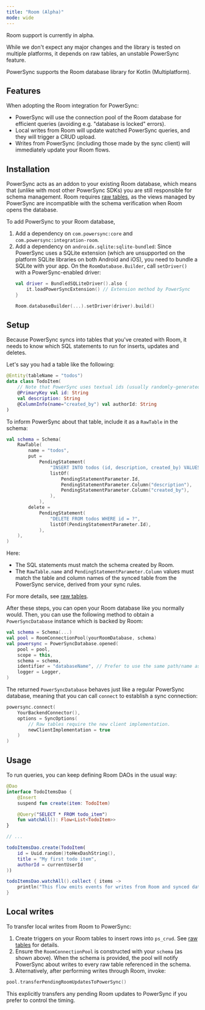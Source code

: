 ```yaml
---
title: "Room (Alpha)"
mode: wide
---
```


<Warning>
Room support is currently in alpha.

While we don't expect any major changes and the library is tested on multiple platforms, it depends on raw tables,
an unstable PowerSync feature.
</Warning>

PowerSync supports the Room database library for Kotlin (Multiplatform).

<Card
  title="Maven: com.powersync:integration-room"
  icon="/logo/maven.svg"
  href="https://central.sonatype.com/artifact/com.powersync/integration-room"
  horizontal
/>

## Features

When adopting the Room integration for PowerSync:

- PowerSync will use the connection pool of the Room database for efficient queries (avoiding e.g. "database is locked" errors).
- Local writes from Room will update watched PowerSync queries, and they will trigger a CRUD upload.
- Writes from PowerSync (including those made by the sync client) will immediately update your Room flows.

## Installation

PowerSync acts as an addon to your existing Room database, which means that (unlike with most other PowerSync SDKs)
you are still responsible for schema management.
Room requires [raw tables](/usage/use-case-examples/raw-tables), as the views managed by PowerSync are incompatible with
the schema verification when Room opens the database.

To add PowerSync to your Room database,

1. Add a dependency on `com.powersync:core` and `com.powersync:integration-room`.
2. Add a dependency on `androidx.sqlite:sqlite-bundled`: Since PowerSync uses a SQLite extension (which are unsupported on
   the platform SQLite libraries on both Android and iOS), you need to bundle a SQLite with your app.
   On the `RoomDatabase.Builder`, call `setDriver()` with a PowerSync-enabled driver:
    ```Kotlin
    val driver = BundledSQLiteDriver().also {
        it.loadPowerSyncExtension() // Extension method by PowerSync
    }
    
    Room.databaseBuilder(...).setDriver(driver).build()
    ```

## Setup

Because PowerSync syncs into tables that you've created with Room, it needs to know which SQL statements to run for
inserts, updates and deletes.

Let's say you had a table like the following:

```Kotlin
@Entity(tableName = "todos")
data class TodoItem(
    // Note that PowerSync uses textual ids (usually randomly-generated UUIDs)
    @PrimaryKey val id: String
    val description: String
    @ColumnInfo(name="created_by") val authorId: String
)
```

To inform PowerSync about that table, include it as a `RawTable` in the schema:

```Kotlin
val schema = Schema(
    RawTable(
        name = "todos",
        put =
            PendingStatement(
                "INSERT INTO todos (id, description, created_by) VALUES (?, ?, ?)",
                listOf(
                    PendingStatementParameter.Id,
                    PendingStatementParameter.Column("description"),
                    PendingStatementParameter.Column("created_by"),
                ),
            ),
        delete =
            PendingStatement(
                "DELETE FROM todos WHERE id = ?",
                listOf(PendingStatementParameter.Id),
            ),
    ),
)
```

Here:

- The SQL statements must match the schema created by Room.
- The `RawTable.name` and `PendingStatementParameter.Column` values must match the table and column names of the synced
  table from the PowerSync service, derived from your sync rules.

For more details, see [raw tables](/usage/use-case-examples/raw-tables).

After these steps, you can open your Room database like you normally would. Then, you can use the
following method to obtain  a `PowerSyncDatabase` instance which is backed by Room:

```Kotlin
val schema = Schema(...)
val pool = RoomConnectionPool(yourRoomDatabase, schema)
val powersync = PowerSyncDatabase.opened(
    pool = pool,
    scope = this,
    schema = schema,
    identifier = "databaseName", // Prefer to use the same path/name as your Room database
    logger = Logger,
)
```

The returned `PowerSyncDatabase` behaves just like a regular PowerSync database, meaning that you can call
`connect` to establish a sync connection:

```Kotlin
powersync.connect(
    YourBackendConnector(),
    options = SyncOptions(
        // Raw tables require the new client implementation.
        newClientImplementation = true
    )
)
```

## Usage

To run queries, you can keep defining Room DAOs in the usual way:

```Kotlin
@Dao
interface TodoItemsDao {
    @Insert
    suspend fun create(item: TodoItem)

    @Query("SELECT * FROM todo_item")
    fun watchAll(): Flow<List<TodoItem>>
}

// ...

todoItemsDao.create(TodoItem(
    id = Uuid.random()toHexDashString(),
    title = "My first todo item",
    authorId = currentUserId
))

todoItemsDao.watchAll().collect { items ->
    println("This flow emits events for writes from Room and synced data from PowerSync")
}
```

## Local writes

To transfer local writes from Room to PowerSync:

1. Create triggers on your Room tables to insert rows into `ps_crud`. See [raw tables](/usage/use-case-examples/raw-tables#capture-local-writes-with-triggers) for details.
2. Ensure the `RoomConnectionPool` is constructed with your `schema` (as shown above). When the schema is provided, the pool will notify PowerSync about writes to every raw table referenced in the schema.
3. Alternatively, after performing writes through Room, invoke:

```Kotlin
pool.transferPendingRoomUpdatesToPowerSync()
```

This explicitly transfers any pending Room updates to PowerSync if you prefer to control the timing.
